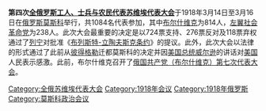 '''第四次[[全俄罗斯苏维埃代表大会|全俄罗斯工人、士兵与农民代表苏维埃代表大会]]'''于1918年3月14日至3月16日在[[俄罗斯|俄罗斯]][[莫斯科|莫斯科]]举行，共1084名代表参加，其中[[布尔什维克|布尔什维克]]为814人，[[左翼社会革命党|左翼社会革命党]]为238人。此次大会最重要的决定是以724票支持、276票反对及118票弃权通过了[[列宁|列宁]]对批准《[[布列斯特-立陶夫斯克条约|布列斯特-立陶夫斯克条约]]》的提议。此外，此次大会以法律的形式通过了此前从[[彼得格勒|彼得格勒]]迁都莫斯科的决定并因[[美国总统|美国总统]][[威尔逊|威尔逊]]的讲话对[[美国|美国]]人民表示感激。此前，布尔什维克召开了[[俄国共产党（布尔什维克）第七次代表大会|俄国共产党（布尔什维克）第七次代表大会]]。
{{全俄罗斯苏维埃代表大会}}
[[Category:全俄苏维埃代表大会|Category:全俄苏维埃代表大会]]
[[Category:1918年会议|Category:1918年会议]]
[[Category:1918年俄罗斯|Category:1918年俄罗斯]]
[[Category:莫斯科政治会议|Category:莫斯科政治会议]]